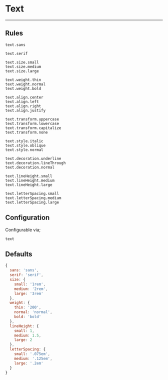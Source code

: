 # Text

---

## Rules

```
text.sans

text.serif

text.size.small
text.size.medium
text.size.large

text.weight.thin
text.weight.normal
text.weight.bold

text.align.center
text.align.left
text.align.right
text.align.justify

text.transform.uppercase
text.transform.lowercase
text.transform.capitalize
text.transform.none

text.style.italic
text.style.oblique
text.style.normal

text.decoration.underline
text.decoration.lineThrough
text.decoration.normal

text.lineHeight.small
text.lineHeight.medium
text.lineHeight.large

text.letterSpacing.small
text.letterSpacing.medium
text.letterSpacing.large
```

## Configuration

Configurable via;

```
text
```

## Defaults

```js
{
  sans: 'sans',
  serif: 'serif',
  size: {
    small: '1rem',
    medium: '2rem',
    large: '3rem'
  },
  weight: {
    thin: '200',
    normal: 'normal',
    bold: 'bold'
  },
  lineHeight: {
    small: 1,
    medium: 1.5,
    large: 2
  },
  letterSpacing: {
    small: '.075em',
    medium: '.125em',
    large: '.2em'
  }
}
```
